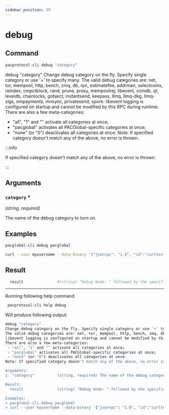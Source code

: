 ```yaml
---
sidebar_position: 39
---
```


# debug
## Command

```bash
pacprotocol-cli debug "category"
```

debug "category"
Change debug category on the fly. Specify single category or use '+' to specify many.
The valid debug categories are: net, tor, mempool, http, bench, zmq, db, rpc, estimatefee, addrman, selectcoins, reindex, cmpctblock, rand, prune, proxy, mempoolrej, libevent, coindb, qt, leveldb, chainlocks, gobject, instantsend, keepass, llmq, llmq-dkg, llmq-sigs, mnpayments, mnsync, privatesend, spork.
libevent logging is configured on startup and cannot be modified by this RPC during runtime.
There are also a few meta-categories:
 - "all", "1" and "" activate all categories at once;
 - "pacglobal" activates all PACGlobal-specific categories at once;
 - "none" (or "0") deactivates all categories at once.
Note: If specified category doesn't match any of the above, no error is thrown.



:::info

 If specified category doesn't match any of the above, no error is thrown.



:::

## Arguments

### `category` <span class='asterisk'>*</span>
*(string, required)*

The name of the debug category to turn on.


## Examples
```bash
pacglobal-cli debug pacglobal
```

```bash
curl --user myusername --data-binary '{"jsonrpc": "1.0", "id":"curltest", "method": "debug", "params": [pacglobal+net] }' -H 'content-type: text/plain;' http://127.0.0.1:1111/
```
## Result
```bash
  result               #(string) "Debug mode: " followed by the specified category.
```


___

Running following help command
```bash
 pacprotocol-cli help debug
```
Will produce following output:


```bash
debug "category"
Change debug category on the fly. Specify single category or use '+' to specify many.
The valid debug categories are: net, tor, mempool, http, bench, zmq, db, rpc, estimatefee, addrman, selectcoins, reindex, cmpctblock, rand, prune, proxy, mempoolrej, libevent, coindb, qt, leveldb, chainlocks, gobject, instantsend, keepass, llmq, llmq-dkg, llmq-sigs, mnpayments, mnsync, privatesend, spork.
libevent logging is configured on startup and cannot be modified by this RPC during runtime.
There are also a few meta-categories:
 - "all", "1" and "" activate all categories at once;
 - "pacglobal" activates all PACGlobal-specific categories at once;
 - "none" (or "0") deactivates all categories at once.
Note: If specified category doesn't match any of the above, no error is thrown.

Arguments:
1. "category"          (string, required) The name of the debug category to turn on.

Result:
  result               (string) "Debug mode: " followed by the specified category.

Examples:
> pacglobal-cli debug pacglobal
> curl --user myusername --data-binary '{"jsonrpc": "1.0", "id":"curltest", "method": "debug", "params": [pacglobal+net] }' -H 'content-type: text/plain;' http://127.0.0.1:1111/

```

